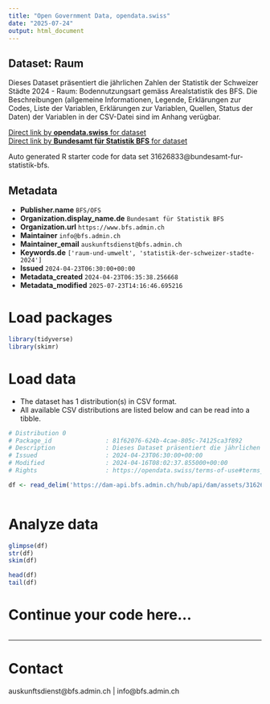 ```yaml
---
title: "Open Government Data, opendata.swiss"
date: "2025-07-24"
output: html_document
---
```


## Dataset: Raum

Dieses Dataset präsentiert die jährlichen Zahlen der Statistik der Schweizer Städte 2024 - Raum: Bodennutzungsart gemäss Arealstatistik des BFS. Die Beschreibungen (allgemeine Informationen, Legende, Erklärungen zur Codes, Liste der Variablen, Erklärungen zur Variablen, Quellen, Status der Daten) der Variablen in der CSV-Datei sind im Anhang verügbar.

[Direct link by **opendata.swiss** for dataset](https://opendata.swiss/de/dataset/raum1)<br>
[Direct link by **Bundesamt für Statistik BFS** for dataset](https://www.bfs.admin.ch/asset/de/ts-b-ssv-02-2024)

Auto generated R starter code for data set 31626833@bundesamt-fur-statistik-bfs.

## Metadata

- **Publisher.name** `BFS/OFS`
- **Organization.display_name.de** `Bundesamt für Statistik BFS`
- **Organization.url** `https://www.bfs.admin.ch`
- **Maintainer** `info@bfs.admin.ch`
- **Maintainer_email** `auskunftsdienst@bfs.admin.ch`
- **Keywords.de** `['raum-und-umwelt', 'statistik-der-schweizer-stadte-2024']`
- **Issued** `2024-04-23T06:30:00+00:00`
- **Metadata_created** `2024-04-23T06:35:38.256668`
- **Metadata_modified** `2025-07-23T14:16:46.695216`


# Load packages

```r

library(tidyverse)
library(skimr)

```

# Load data

-   The dataset has 1 distribution(s) in CSV format.
-   All available CSV distributions are listed below and can be read into a tibble.

```r

# Distribution 0
# Package_id               : 81f62076-624b-4cae-805c-74125ca3f892
# Description              : Dieses Dataset präsentiert die jährlichen Zahlen der Statistik der Schweizer Städte 2024 - Raum: Bodennutzungsart gemäss Arealstatistik des BFS. Die Beschreibungen (allgemeine Informationen, Legende, Erklärungen zur Codes, Liste der Variablen, Erklärungen zur Variablen, Quellen, Status der Daten) der Variablen in der CSV-Datei sind im Anhang verügbar.
# Issued                   : 2024-04-23T06:30:00+00:00
# Modified                 : 2024-04-16T08:02:37.855000+00:00
# Rights                   : https://opendata.swiss/terms-of-use#terms_by_ask

df <- read_delim('https://dam-api.bfs.admin.ch/hub/api/dam/assets/31626835/master')



```

# Analyze data

```r

glimpse(df)
str(df)
skim(df)

head(df)
tail(df)

```

# Continue your code here...

```r

```

------------------------------------------------------------------------

# Contact

auskunftsdienst@bfs.admin.ch | info@bfs.admin.ch
